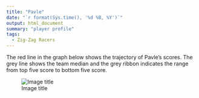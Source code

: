 ```yaml
---
title: "Pavle"
date: "`r format(Sys.time(), '%d %B, %Y')`"
output: html_document
summary: "player profile"
tags:
  - Zig-Zag Racers
---
```


The red line in the graph below shows the trajectory of Pavle's scores. The grey line shows the team median and the grey ribbon indicates the range from top five score to bottom five score.

![Image title](Pavle.jpg)
